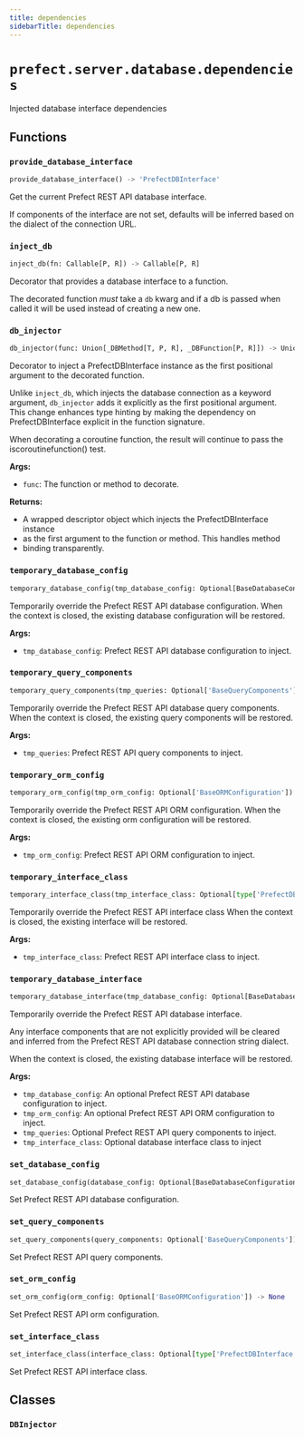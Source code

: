 ```yaml
---
title: dependencies
sidebarTitle: dependencies
---
```


# `prefect.server.database.dependencies`



Injected database interface dependencies


## Functions

### `provide_database_interface` <sup><a href="https://github.com/prefecthq/prefect/blob/main/src/prefect/server/database/dependencies.py#L69" target="_blank"><Icon icon="github" size="14" /></a></sup>

```python
provide_database_interface() -> 'PrefectDBInterface'
```


Get the current Prefect REST API database interface.

If components of the interface are not set, defaults will be inferred
based on the dialect of the connection URL.


### `inject_db` <sup><a href="https://github.com/prefecthq/prefect/blob/main/src/prefect/server/database/dependencies.py#L143" target="_blank"><Icon icon="github" size="14" /></a></sup>

```python
inject_db(fn: Callable[P, R]) -> Callable[P, R]
```


Decorator that provides a database interface to a function.

The decorated function _must_ take a `db` kwarg and if a db is passed
when called it will be used instead of creating a new one.


### `db_injector` <sup><a href="https://github.com/prefecthq/prefect/blob/main/src/prefect/server/database/dependencies.py#L178" target="_blank"><Icon icon="github" size="14" /></a></sup>

```python
db_injector(func: Union[_DBMethod[T, P, R], _DBFunction[P, R]]) -> Union[_Method[T, P, R], _Function[P, R]]
```


Decorator to inject a PrefectDBInterface instance as the first positional
argument to the decorated function.

Unlike `inject_db`, which injects the database connection as a keyword
argument, `db_injector` adds it explicitly as the first positional
argument. This change enhances type hinting by making the dependency on
PrefectDBInterface explicit in the function signature.

When decorating a coroutine function, the result will continue to pass the
iscoroutinefunction() test.

**Args:**
- `func`: The function or method to decorate.

**Returns:**
- A wrapped descriptor object which injects the PrefectDBInterface instance
- as the first argument to the function or method. This handles method
- binding transparently.


### `temporary_database_config` <sup><a href="https://github.com/prefecthq/prefect/blob/main/src/prefect/server/database/dependencies.py#L361" target="_blank"><Icon icon="github" size="14" /></a></sup>

```python
temporary_database_config(tmp_database_config: Optional[BaseDatabaseConfiguration]) -> Generator[None, object, None]
```


Temporarily override the Prefect REST API database configuration.
When the context is closed, the existing database configuration will
be restored.

**Args:**
- `tmp_database_config`: Prefect REST API database configuration to inject.


### `temporary_query_components` <sup><a href="https://github.com/prefecthq/prefect/blob/main/src/prefect/server/database/dependencies.py#L382" target="_blank"><Icon icon="github" size="14" /></a></sup>

```python
temporary_query_components(tmp_queries: Optional['BaseQueryComponents']) -> Generator[None, object, None]
```


Temporarily override the Prefect REST API database query components.
When the context is closed, the existing query components will
be restored.

**Args:**
- `tmp_queries`: Prefect REST API query components to inject.


### `temporary_orm_config` <sup><a href="https://github.com/prefecthq/prefect/blob/main/src/prefect/server/database/dependencies.py#L403" target="_blank"><Icon icon="github" size="14" /></a></sup>

```python
temporary_orm_config(tmp_orm_config: Optional['BaseORMConfiguration']) -> Generator[None, object, None]
```


Temporarily override the Prefect REST API ORM configuration.
When the context is closed, the existing orm configuration will
be restored.

**Args:**
- `tmp_orm_config`: Prefect REST API ORM configuration to inject.


### `temporary_interface_class` <sup><a href="https://github.com/prefecthq/prefect/blob/main/src/prefect/server/database/dependencies.py#L424" target="_blank"><Icon icon="github" size="14" /></a></sup>

```python
temporary_interface_class(tmp_interface_class: Optional[type['PrefectDBInterface']]) -> Generator[None, object, None]
```


Temporarily override the Prefect REST API interface class When the context is closed,
the existing interface will be restored.

**Args:**
- `tmp_interface_class`: Prefect REST API interface class to inject.


### `temporary_database_interface` <sup><a href="https://github.com/prefecthq/prefect/blob/main/src/prefect/server/database/dependencies.py#L444" target="_blank"><Icon icon="github" size="14" /></a></sup>

```python
temporary_database_interface(tmp_database_config: Optional[BaseDatabaseConfiguration] = None, tmp_queries: Optional['BaseQueryComponents'] = None, tmp_orm_config: Optional['BaseORMConfiguration'] = None, tmp_interface_class: Optional[type['PrefectDBInterface']] = None) -> Generator[None, object, None]
```


Temporarily override the Prefect REST API database interface.

Any interface components that are not explicitly provided will be
cleared and inferred from the Prefect REST API database connection string
dialect.

When the context is closed, the existing database interface will
be restored.

**Args:**
- `tmp_database_config`: An optional Prefect REST API database configuration to inject.
- `tmp_orm_config`: An optional Prefect REST API ORM configuration to inject.
- `tmp_queries`: Optional Prefect REST API query components to inject.
- `tmp_interface_class`: Optional database interface class to inject


### `set_database_config` <sup><a href="https://github.com/prefecthq/prefect/blob/main/src/prefect/server/database/dependencies.py#L479" target="_blank"><Icon icon="github" size="14" /></a></sup>

```python
set_database_config(database_config: Optional[BaseDatabaseConfiguration]) -> None
```


Set Prefect REST API database configuration.


### `set_query_components` <sup><a href="https://github.com/prefecthq/prefect/blob/main/src/prefect/server/database/dependencies.py#L484" target="_blank"><Icon icon="github" size="14" /></a></sup>

```python
set_query_components(query_components: Optional['BaseQueryComponents']) -> None
```


Set Prefect REST API query components.


### `set_orm_config` <sup><a href="https://github.com/prefecthq/prefect/blob/main/src/prefect/server/database/dependencies.py#L489" target="_blank"><Icon icon="github" size="14" /></a></sup>

```python
set_orm_config(orm_config: Optional['BaseORMConfiguration']) -> None
```


Set Prefect REST API orm configuration.


### `set_interface_class` <sup><a href="https://github.com/prefecthq/prefect/blob/main/src/prefect/server/database/dependencies.py#L494" target="_blank"><Icon icon="github" size="14" /></a></sup>

```python
set_interface_class(interface_class: Optional[type['PrefectDBInterface']]) -> None
```


Set Prefect REST API interface class.


## Classes

### `DBInjector` <sup><a href="https://github.com/prefecthq/prefect/blob/main/src/prefect/server/database/dependencies.py#L254" target="_blank"><Icon icon="github" size="14" /></a></sup>
